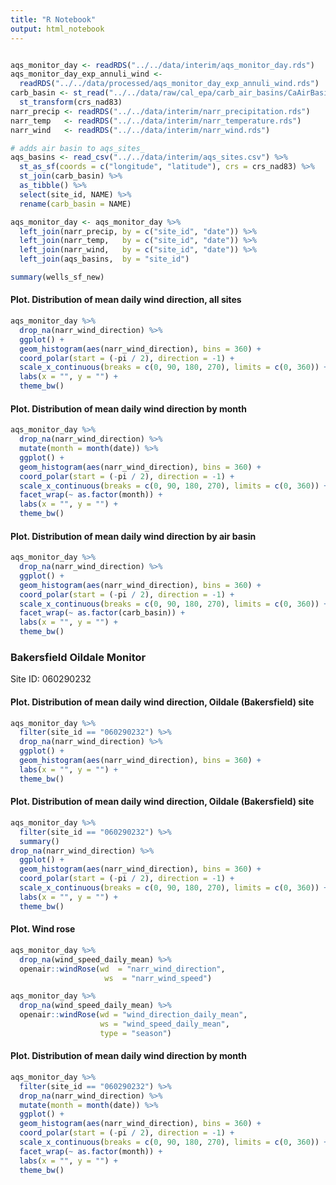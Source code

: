```yaml
---
title: "R Notebook"
output: html_notebook
---
```


```r

```

```r
aqs_monitor_day <- readRDS("../../data/interim/aqs_monitor_day.rds")
aqs_monitor_day_exp_annuli_wind <- 
  readRDS("../../data/processed/aqs_monitor_day_exp_annuli_wind.rds")
carb_basin <- st_read("../../data/raw/cal_epa/carb_air_basins/CaAirBasin.shp") %>%
  st_transform(crs_nad83)
narr_precip <- readRDS("../../data/interim/narr_precipitation.rds")
narr_temp   <- readRDS("../../data/interim/narr_temperature.rds")
narr_wind   <- readRDS("../../data/interim/narr_wind.rds")
```

```r
# adds air basin to aqs_sites_
aqs_basins <- read_csv("../../data/interim/aqs_sites.csv") %>% 
  st_as_sf(coords = c("longitude", "latitude"), crs = crs_nad83) %>%
  st_join(carb_basin) %>%
  as_tibble() %>%
  select(site_id, NAME) %>%
  rename(carb_basin = NAME)

aqs_monitor_day <- aqs_monitor_day %>% 
  left_join(narr_precip, by = c("site_id", "date")) %>%
  left_join(narr_temp,   by = c("site_id", "date")) %>%
  left_join(narr_wind,   by = c("site_id", "date")) %>%
  left_join(aqs_basins,  by = "site_id")
```


```r
summary(wells_sf_new)
```


#### Plot. Distribution of mean daily wind direction, all sites

```r
aqs_monitor_day %>%
  drop_na(narr_wind_direction) %>%
  ggplot() +
  geom_histogram(aes(narr_wind_direction), bins = 360) +
  coord_polar(start = (-pi / 2), direction = -1) +
  scale_x_continuous(breaks = c(0, 90, 180, 270), limits = c(0, 360)) +
  labs(x = "", y = "") +
  theme_bw()
```


#### Plot. Distribution of mean daily wind direction by month

```r
aqs_monitor_day %>%
  drop_na(narr_wind_direction) %>%
  mutate(month = month(date)) %>%
  ggplot() +
  geom_histogram(aes(narr_wind_direction), bins = 360) +
  coord_polar(start = (-pi / 2), direction = -1) +
  scale_x_continuous(breaks = c(0, 90, 180, 270), limits = c(0, 360)) +
  facet_wrap(~ as.factor(month)) +
  labs(x = "", y = "") +
  theme_bw()
```

#### Plot. Distribution of mean daily wind direction by air basin

```r
aqs_monitor_day %>%
  drop_na(narr_wind_direction) %>%
  ggplot() +
  geom_histogram(aes(narr_wind_direction), bins = 360) +
  coord_polar(start = (-pi / 2), direction = -1) +
  scale_x_continuous(breaks = c(0, 90, 180, 270), limits = c(0, 360)) +
  facet_wrap(~ as.factor(carb_basin)) +
  labs(x = "", y = "") +
  theme_bw()
```

### Bakersfield Oildale Monitor

Site ID: 060290232

#### Plot. Distribution of mean daily wind direction, Oildale (Bakersfield) site

```r
aqs_monitor_day %>%
  filter(site_id == "060290232") %>%
  drop_na(narr_wind_direction) %>%
  ggplot() +
  geom_histogram(aes(narr_wind_direction), bins = 360) +
  labs(x = "", y = "") +
  theme_bw()
```

#### Plot. Distribution of mean daily wind direction, Oildale (Bakersfield) site

```r
aqs_monitor_day %>%
  filter(site_id == "060290232") %>%
  summary()
drop_na(narr_wind_direction) %>%
  ggplot() +
  geom_histogram(aes(narr_wind_direction), bins = 360) +
  coord_polar(start = (-pi / 2), direction = -1) +
  scale_x_continuous(breaks = c(0, 90, 180, 270), limits = c(0, 360)) +
  labs(x = "", y = "") +
  theme_bw()
```

#### Plot. Wind rose

```r
aqs_monitor_day %>%
  drop_na(wind_speed_daily_mean) %>%
  openair::windRose(wd  = "narr_wind_direction",
                     ws  = "narr_wind_speed")
```


```r
aqs_monitor_day %>%
  drop_na(wind_speed_daily_mean) %>%
  openair::windRose(wd = "wind_direction_daily_mean",
                    ws = "wind_speed_daily_mean",
                    type = "season")
```


#### Plot. Distribution of mean daily wind direction by month

```r
aqs_monitor_day %>%
  filter(site_id == "060290232") %>%
  drop_na(narr_wind_direction) %>%
  mutate(month = month(date)) %>%
  ggplot() +
  geom_histogram(aes(narr_wind_direction), bins = 360) +
  coord_polar(start = (-pi / 2), direction = -1) +
  scale_x_continuous(breaks = c(0, 90, 180, 270), limits = c(0, 360)) +
  facet_wrap(~ as.factor(month)) +
  labs(x = "", y = "") +
  theme_bw()
```